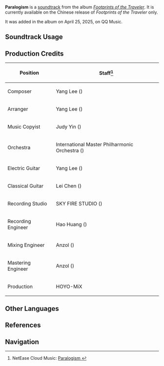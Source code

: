 {{Stub}}
{{about|the soundtrack|the Archon Quest|Paralogism}}
{{Soundtrack Infobox
|title          = Paralogism
|image          = Footprints of the Traveler (CN).png
|album          = Footprints of the Traveler (CN)
|album2         = 
|releaseDate    = <!--2024-XX-XX 21:25:00 GMT+8-->
|disc           =
|number         = 40
|number2        = 
|featured       =
|featured2      =
|featured3      =
|featured_disc  =
|featured_disc2 =
|featured_disc3 =
|youtube_id     = 
|spotify_id     = 
|previous       = Day of the Flame's Return (Soundtrack)
|next           = 
}}
'''Paralogism''' is a [[soundtrack]] from the album ''[[Footprints of the Traveler (CN)|Footprints of the Traveler]]''. It is currently available on the Chinese release of ''Footprints of the Traveler'' only.

It was added in the album on April 25, 2025, on QQ Music.

==Soundtrack Usage==
{{Soundtrack Usage
|mediaoriginal = Version Trailer;;5.6
}}

==Production Credits==
{| class="wikitable sortable"
! Position
! Staff<ref>NetEase Cloud Music: [https://music.163.com/#/song?id=2699339976 Paralogism {{zh|悖理}}]</ref>
|-
! Composer
| Yang Lee ({{zh|李洋}})
|-
! Arranger
| Yang Lee ({{zh|李洋}})
|-
! Music Copyist
| Judy Yin ({{zh|殷照晴}})
|-
! Orchestra
| International Master Philharmonic Orchestra ({{zh|国际首席爱乐乐团}})
|-
! Electric Guitar
| Yang Lee ({{zh|李洋}})
|-
! Classical Guitar
| Lei Chen ({{zh|陈磊}})
|-
! Recording Studio
| SKY FIRE STUDIO ({{zh|九紫天诚录音棚}})
|-
! Recording Engineer
| Hao Huang ({{zh|黄浩}})
|-
! Mixing Engineer
| Anzol ({{zh|鸦雀有声}})
|-
! Mastering Engineer
| Anzol ({{zh|鸦雀有声}})
|-
! Production
| HOYO-MiX
|}

<!--
==Trivia==
-->
==Other Languages==
{{Other Languages|Paralogism}}

==References==
{{Reflist}}

==Navigation==
{{Soundtrack Navbox|Footprints of the Traveler}}